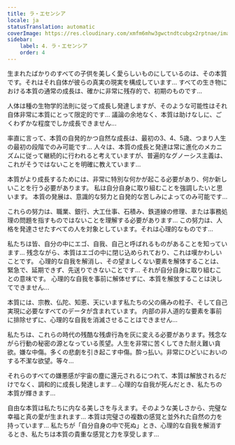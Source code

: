 ```yaml
---
title: ラ・エセンシア
locale: ja
statusTranslation: automatic
coverImage: https://res.cloudinary.com/xmfm6mhw3gwctndtcubgx2rptnae/image/upload/v1740468922/small_cover_tratado_de_psicologia_revolucionaria_a4c0dca4e0.webp
sidebar:
    label: 4. ラ・エセンシア
    order: 4
---
```

生まれたばかりのすべての子供を美しく愛らしいものにしているのは、その本質です。それはそれ自体が彼らの真実の現実を構成しています... すべての生き物における本質の通常の成長は、確かに非常に残存的で、初期のものです...

人体は種の生物学的法則に従って成長し発達しますが、そのような可能性はそれ自体非常に本質にとって限定的です... 議論の余地なく、本質は助けなしに、ごくわずかな程度でしか成長できません...

率直に言って、本質の自発的かつ自然な成長は、最初の3、4、5歳、つまり人生の最初の段階でのみ可能です... 人々は、本質の成長と発達は常に進化のメカニズムに従って継続的に行われると考えていますが、普遍的なグノーシス主義は、これがそうではないことを明確に教えています...

本質がより成長するためには、非常に特別な何かが起こる必要があり、何か新しいことを行う必要があります。 私は自分自身に取り組むことを強調したいと思います。 本質の発展は、意識的な努力と自発的な苦しみによってのみ可能です...

これらの努力は、職業、銀行、大工仕事、石積み、鉄道線の修理、または事務処理の問題を指すものではないことを理解する必要があります... この努力は、人格を発達させたすべての人を対象としています。それは心理的なものです...

私たちは皆、自分の中にエゴ、自我、自己と呼ばれるものがあることを知っています... 残念ながら、本質はエゴの中に閉じ込められており、これは嘆かわしいことです。 心理的な自我を解消し、その望ましくない要素を解体することは、緊急で、延期できず、先送りできないことです... それが自分自身に取り組むことの意味です。 心理的な自我を事前に解体せずに、本質を解放することは決してできません...

本質には、宗教、仏陀、知恵、天にいます私たちの父の痛みの粒子、そして自己実現に必要なすべてのデータが含まれています。 内部の非人道的な要素を事前に排除せずに、心理的な自我を消滅させることはできません...

私たちは、これらの時代の残酷な残虐行為を灰に変える必要があります。残念ながら行動の秘密の源となっている羨望。人生を非常に苦くしてきた耐え難い貪欲。嫌な中傷。多くの悲劇を引き起こす中傷。酔っ払い。非常にひどいにおいのする不潔な欲望。等々...

それらのすべての嫌悪感が宇宙の塵に還元されるにつれて、本質は解放されるだけでなく、調和的に成長し発達します... 心理的な自我が死んだとき、私たちの本質が輝きます...

自由な本質は私たちに内なる美しさを与えます。そのような美しさから、完璧な幸福と真の愛が生まれます... 本質は完璧さの複数の感覚と並外れた自然の力を持っています... 私たちが「自分自身の中で死ぬ」とき、心理的な自我を解消するとき、私たちは本質の貴重な感覚と力を享受します...


